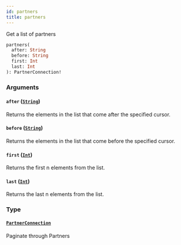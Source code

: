 ```yaml
---
id: partners
title: partners
---
```


Get a list of partners

```graphql
partners(
  after: String
  before: String
  first: Int
  last: Int
): PartnerConnection!

```

### Arguments

#### `after` ([`String`](/developers/shared-apis/adminidentity-api/graphql/reference/scalars/string))

Returns the elements in the list that come after the specified cursor.

#### `before` ([`String`](/developers/shared-apis/adminidentity-api/graphql/reference/scalars/string))

Returns the elements in the list that come before the specified cursor.

#### `first` ([`Int`](/developers/shared-apis/adminidentity-api/graphql/reference/scalars/int))

Returns the first n elements from the list.

#### `last` ([`Int`](/developers/shared-apis/adminidentity-api/graphql/reference/scalars/int))

Returns the last n elements from the list.

### Type

#### [`PartnerConnection`](/developers/shared-apis/adminidentity-api/graphql/reference/objects/partner-connection)

Paginate through Partners
